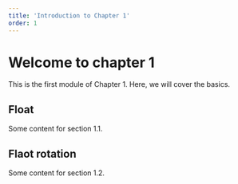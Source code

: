 ```yaml
---
title: 'Introduction to Chapter 1'
order: 1
---
```


# Welcome to chapter 1

This is the first module of Chapter 1. Here, we will cover the basics.

## Float

Some content for section 1.1.

## Flaot rotation

Some content for section 1.2.
